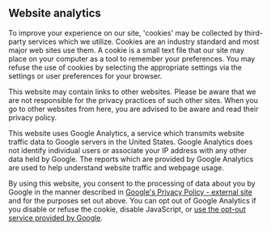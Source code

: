 
## Website analytics

To improve your experience on our site, 'cookies' may be collected by third-party services which we utilize. Cookies are an industry standard and most major web sites use them. A cookie is a small text file that our site may place on your computer as a tool to remember your preferences. You may refuse the use of cookies by selecting the appropriate settings via the settings or user preferences for your browser.

This website may contain links to other websites. Please be aware that we are not responsible for the privacy practices of such other sites. When you go to other websites from here, you are advised to be aware and read their privacy policy.

This website uses Google Analytics, a service which transmits website traffic data to Google servers in the United States. Google Analytics does not identify individual users or associate your IP address with any other data held by Google. The reports which are provided by Google Analytics are used to help understand website traffic and webpage usage.

By using this website, you consent to the processing of data about you by Google in the manner described in [Google's Privacy Policy - external site](http://www.google.com/policies/privacy/) and for the purposes set out above. You can opt out of Google Analytics if you disable or refuse the cookie, disable JavaScript, or [use the opt-out service provided by Google](https://tools.google.com/dlpage/gaoptout).
